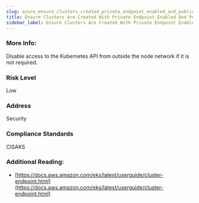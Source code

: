 ```yaml
---
slug: azure_ensure_clusters_created_private_endpoint_enabled_and_public_access_disabled
title: Ensure Clusters Are Created With Private Endpoint Enabled And Public Access Disabled
sidebar_label: Ensure Clusters Are Created With Private Endpoint Enabled And Public Access Disabled
---
```


### More Info:

Disable access to the Kubernetes API from outside the node network if it is not required.

### Risk Level

Low

### Address

Security

### Compliance Standards

CISAKS

### Additional Reading:

- [https://docs.aws.amazon.com/eks/latest/userguide/cluster-endpoint.html](https://docs.aws.amazon.com/eks/latest/userguide/cluster-endpoint.html) 

